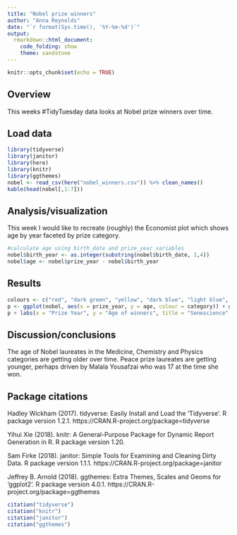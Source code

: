---
title: "Nobel prize winners"
author: "Anna Reynolds"
date: "`r format(Sys.time(), '%Y-%m-%d')`"
output: 
  rmarkdown::html_document:
    code_folding: show
    theme: sandstone
---

```{r setup, include=FALSE}
knitr::opts_chunk$set(echo = TRUE)
```

## Overview
This weeks #TidyTuesday data looks at Nobel prize winners over time.

## Load data
```{r load data, message=FALSE, warning=FALSE}
library(tidyverse)
library(janitor)
library(here)
library(knitr)
library(ggthemes)
nobel <- read_csv(here("nobel_winners.csv")) %>% clean_names()
kable(head(nobel[,1:7]))
```

## Analysis/visualization
This week I would like to recreate (roughly) the Economist plot which shows age by year faceted by prize category.
```{r age calculation}
#calculate age using birth_date and prize_year variables
nobel$birth_year <- as.integer(substring(nobel$birth_date, 1,4))
nobel$age <- nobel$prize_year - nobel$birth_year
```

## Results
```{r plot, warning=FALSE, message=FALSE, fig.height=10, fig.width=12}
colours <- c("red", "dark green", "yellow", "dark blue", "light blue", "brown")
p <- ggplot(nobel, aes(x = prize_year, y = age, colour = category)) + geom_point(alpha = 0.6, size = 2) + facet_wrap(~ category) + theme_economist() + geom_smooth(se = FALSE, aes(colour = category), lw = 1.5) + theme ( legend.position = "none" )
p + labs(x = "Prize Year", y = "Age of winners", title = "Senescience", subtitle = "Age of Nobel laureates, at date of award", caption = "Source: Nobelprize.org")
```


## Discussion/conclusions
The age of Nobel laureates in the Medicine, Chemistry and Physics categories are getting older over time. Peace prize laureates are getting younger, perhaps driven by Malala Yousafzai who was 17 at the time she won.

## Package citations

  Hadley Wickham (2017). tidyverse: Easily Install and Load the
  'Tidyverse'. R package version 1.2.1.
  https://CRAN.R-project.org/package=tidyverse
  

  Yihui Xie (2018). knitr: A General-Purpose Package for Dynamic Report
  Generation in R. R package version 1.20.
  
  Sam Firke (2018). janitor: Simple Tools for Examining and Cleaning
  Dirty Data. R package version 1.1.1.
  https://CRAN.R-project.org/package=janitor
  
  Jeffrey B. Arnold (2018). ggthemes: Extra Themes, Scales and Geoms for
  'ggplot2'. R package version 4.0.1.
  https://CRAN.R-project.org/package=ggthemes
  

```{r citation, echo=FALSE, eval=FALSE}
citation("tidyverse")
citation("knitr")
citation("janitor")
citation("ggthemes")
```

